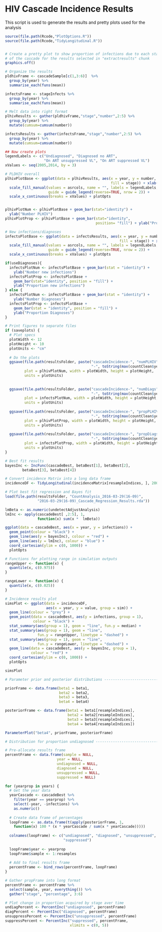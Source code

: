 HIV Cascade Incidence Results
=============================
  
This script is used to generate the results and pretty plots used for the
analysis

```r


source(file.path(Rcode,"PlotOptions.R"))
source(file.path(Rcode,"TidyLongitudinal.R"))

```

```r

```


```r
# Create a pretty plot to show proportion of infections due to each stage 
# of the cascade for the results selected in "extractresults" chunk
graphics.off()

# Organize the results
pldhivFrame <- cascadeSample[c(1,3:6)]  %>% 
  group_by(year) %>% 
  summarise_each(funs(mean))

infectsFrame <- stageInfects %>% 
  group_by(year) %>% 
  summarise_each(funs(mean)) 

# Melt data into right format 
plhivResults <- gather(pldhivFrame,"stage","number",2:5) %>%
  group_by(year) %>%
  mutate(cumsum=cumsum(number))

infectsResults <- gather(infectsFrame,"stage","number",2:5) %>%
  group_by(year) %>%
  mutate(cumsum=cumsum(number))

## Now create plots 
legendLabels <- c("Undiagnosed", "Diagnosed no ART", 
                  "On ART unsuppressed VL", "On ART suppressed VL")
xValues <- seq(2005,2014, by = 3)

# PLDHIV overall
plhivPlotBase <- ggplot(data = plhivResults, aes(x = year, y = number, 
                                                 fill = stage)) + xlab("Year") + labs(fill = 'Cascade stage') +
  scale_fill_manual(values = asrcols, name = "", labels = legendLabels, 
                    guide = guide_legend(reverse=TRUE, nrow = 2)) +  
  scale_x_continuous(breaks = xValues) + plotOpts 


plhivPlotNum <- plhivPlotBase + geom_bar(stat="identity") + 
  ylab("Number PLHIV") 
plhivPlotProp <- plhivPlotBase + geom_bar(stat="identity", 
                                          position= "fill") + ylab("Proportion PLHIV")

# New infections/diagnoses
infectsPlotBase <- ggplot(data = infectsResults, aes(x = year, y = number, 
                                                     fill = stage)) + xlab("Year") +  labs(fill = 'Cascade stage') +
  scale_fill_manual(values = asrcols, name = "", labels = legendLabels, 
                    guide = guide_legend(reverse=TRUE, nrow = 2)) + 
  scale_x_continuous(breaks = xValues) + plotOpts

if(useDiagnoses){
  infectsPlotNum <- infectsPlotBase + geom_bar(stat = "identity") + 
    ylab("Number new infections")
  infectsPlotProp <- infectsPlotBase + 
    geom_bar(stat="identity", position = "fill") + 
    ylab("Proportion new infections")
} else {
  infectsPlotNum <- infectsPlotBase + geom_bar(stat = "identity") + 
    ylab("Number Diagnoses")
  infectsPlotProp <- infectsPlotBase + 
    geom_bar(stat = "identity", position = "fill") +
    ylab("Proportion Diagnoses") 
}

# Print figures to separate files
if (saveplots) {
  # Plot specs
  plotWidth <- 12
  plotHeight <- 10
  plotUnits <- "cm"
  
  # Do the plots
  ggsave(file.path(resultsFolder, paste("cascadeIncidence-", "numPLHIV", 
                                        "-", toString(max(countClean$year)), ".png",sep ="")),
         plot = plhivPlotNum, width = plotWidth, height = plotHeight, 
         units = plotUnits)
  
  
  ggsave(file.path(resultsFolder, paste("cascadeIncidence-", "numDiags",
                                        "-", toString(max(countClean$year)), ".png",sep ="")), 
         plot = infectsPlotNum, width = plotWidth, height = plotHeight, 
         units = plotUnits)
  
  ggsave(file.path(resultsFolder, paste("cascadeIncidence-", "propPLHIV", 
                                        "-", toString(max(countClean$year)), ".png",sep ="")), 
         plot = plhivPlotProp, width = plotWidth, height = plotHeight, 
         units = plotUnits)
  
  ggsave(file.path(resultsFolder, paste("cascadeIncidence-", "propDiags",
                                        "-", toString(max(countClean$year)), ".png",sep ="")), 
         plot = infectsPlotProp, width = plotWidth, height = plotHeight, 
         units = plotUnits)
}

```

```r

# Best fit results
bayesInc <- IncFunc(cascadeBest, betaBest[1], betaBest[2], 
        betaBest[3], betaBest[4])

# Convert incidence Matrix into a long data frame
incidenceDF <- TidyLongitudinal(incidenceMatrix[resampleIndices, ], 2004)

# Plot best fit regression and Bayes fit
load(file.path(resultsFolder, "CountAnalysis_2016-03-29(16-09)", 
               "2016-03-29(16-09)_Cascade_Regression_Results.rda"))

lmBeta <- as.numeric(undetectAdjustAnalysis)
lmInc <- apply(cascadeBest[ ,2:5], 1, 
               function(x) sum(x *  lmBeta))

ggplot(data = cascadeBest, aes(x = year, y = infections)) +
  geom_point(colour = "black") + 
  geom_line(aes(y = bayesInc), colour = "red") + 
  geom_line(aes(y = lmInc), colour = "blue") +
  coord_cartesian(ylim = c(0, 1000)) + 
  plotOpts 

# Functions for plotting range in simulation outputs
rangeUpper <- function(x) {
  quantile(x, c(0.975))
}

rangeLower <- function(x) {
  quantile(x, c(0.025))
}

# Incidence results plot
simsPlot <- ggplot(data = incidenceDF, 
                   aes(x = year, y = value, group = sim)) +
  geom_line(colour = "grey") +
  geom_point(data = cascadeBest, aes(y = infections, group = 1), 
             colour = "black") + 
  stat_summary(aes(group = 1), geom = "line", fun.y = median) +
  stat_summary(aes(group = 1), geom = "line", 
               fun.y = rangeUpper, linetype = "dashed") + 
  stat_summary(aes(group = 1), geom = "line", 
               fun.y = rangeLower, linetype = "dashed") +
  geom_line(data = cascadeBest, aes(y = bayesInc, group = 1), 
            colour = "red") + 
  coord_cartesian(ylim = c(0, 1000)) + 
  plotOpts

simsPlot

```

```r
# Parameter prior and posterior distributions -------------------------

priorFrame <- data.frame(beta1 = beta1,
                         beta2 = beta2,
                         beta3 = beta3,
                         beta4 = beta4)

posteriorFrame <- data.frame(beta1 = beta1[resampleIndices],
                             beta2 = beta2[resampleIndices],
                             beta3 = beta3[resampleIndices],
                             beta4 = beta4[resampleIndices])

ParameterPlot("beta4", priorFrame, posteriorFrame)

```


```r
# Distribution for proportion undiagnosed --------------------------------

# Pre-allocate results frame
percentFrame <- data.frame(sample = NULL, 
                        year = NULL, 
                        undiagnosed = NULL,
                        diagnosed = NULL,
                        unsuppressed = NULL,
                        suppressed = NULL)

for (yearprop in years) {
  # Get the year data
  yearCascade <- cascadeBest %>%
    filter(year == yearprop) %>%
    select(-year, -infections) %>%
    as.numeric()
  
  # Create data frame of percentages 
  loopFrame <- as.data.frame(t(apply(posteriorFrame, 1, 
    function(x) 100 * (x * yearCascade / sum(x * yearCascade)))))
  
  colnames(loopFrame) <- c("undiagnosed", "diagnosed", "unsuppressed", 
                           "suppressed")
  
  loopFrame$year <- yearprop
  loopFrame$sample <- 1:resamples
  
  # Add to final results frame
  percentFrame <- bind_rows(percentFrame, loopFrame)
}

# Gather propFrame into long format
percentFrame <- percentFrame %>%
  select(sample, year, everything()) %>%
  gather("stage", "percentage", 3:6)

# Plot change in proportion acquired by stage aver time
undiagPercent <- PercentInc("undiagnosed", percentFrame)
diagPercent <- PercentInc("diagnosed", percentFrame)
unsuppressPercent <- PercentInc("unsuppressed", percentFrame)
suppressPercent <- PercentInc("suppressed", percentFrame, 
                              xlimits = c(0, 5))

```
